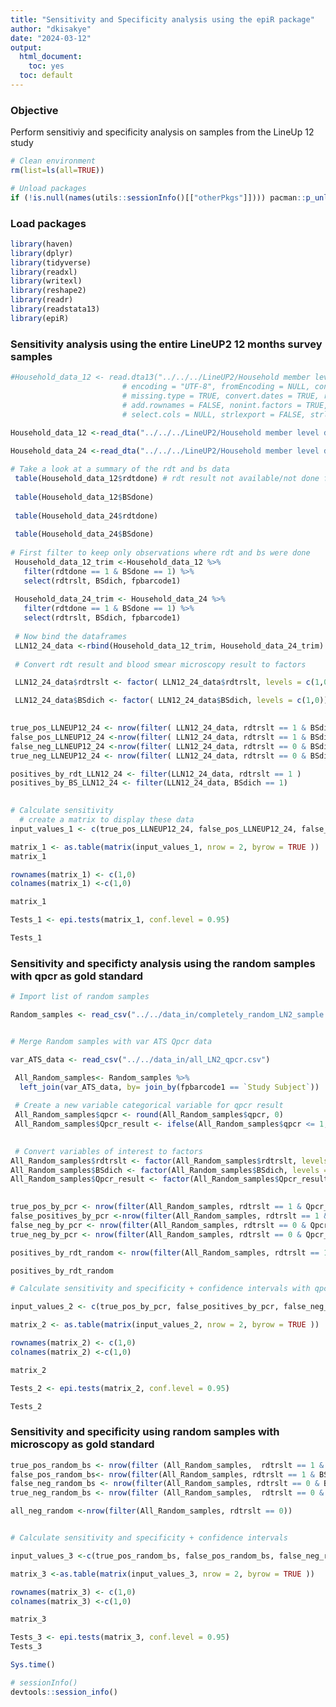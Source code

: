 ```yaml
---
title: "Sensitivity and Specificity analysis using the epiR package"
author: "dkisakye"
date: "2024-03-12"
output:
  html_document:
    toc: yes
  toc: default
---
```


### Objective
Perform sensitiviy and specificity analysis on samples from the LineUp 12 study 

```r
# Clean environment
rm(list=ls(all=TRUE))

# Unload packages
if (!is.null(names(utils::sessionInfo()[["otherPkgs"]]))) pacman::p_unload("all")
```

### Load packages
```r
library(haven)
library(dplyr) 
library(tidyverse)
library(readxl)
library(writexl)
library(reshape2)
library(readr)
library(readstata13)
library(epiR)

```



### Sensitivity analysis using the entire LineUP2 12 months survey samples
```r

#Household_data_12 <- read.dta13("../../../LineUP2/Household member level data 12 month survey_FINAL.dta", convert.factors = TRUE, generate.factors = TRUE,
                         # encoding = "UTF-8", fromEncoding = NULL, convert.underscore = #FALSE,
                         # missing.type = TRUE, convert.dates = TRUE, replace.strl = TRUE,
                         # add.rownames = FALSE, nonint.factors = TRUE, select.rows = NULL,
                         # select.cols = NULL, strlexport = FALSE, strlpath = ".") %>%

Household_data_12 <-read_dta("../../../LineUP2/Household member level data 12 month survey_FINAL.dta")
 
Household_data_24 <-read_dta("../../../LineUP2/Household member level data 24 month survey_FINAL.dta")

# Take a look at a summary of the rdt and bs data
 table(Household_data_12$rdtdone) # rdt result not available/not done for some
 
 table(Household_data_12$BSdone)
 
 table(Household_data_24$rdtdone)
 
 table(Household_data_24$BSdone)
 
# First filter to keep only observations where rdt and bs were done
 Household_data_12_trim <-Household_data_12 %>% 
   filter(rdtdone == 1 & BSdone == 1) %>% 
   select(rdtrslt, BSdich, fpbarcode1)
 
 Household_data_24_trim <- Household_data_24 %>%
   filter(rdtdone == 1 & BSdone == 1) %>% 
   select(rdtrslt, BSdich, fpbarcode1)
 
 # Now bind the dataframes
 LLN12_24_data <-rbind(Household_data_12_trim, Household_data_24_trim)
   
 # Convert rdt result and blood smear microscopy result to factors

 LLN12_24_data$rdtrslt <- factor( LLN12_24_data$rdtrslt, levels = c(1,0))

 LLN12_24_data$BSdich <- factor( LLN12_24_data$BSdich, levels = c(1,0)) 
 

true_pos_LLNEUP12_24 <- nrow(filter( LLN12_24_data, rdtrslt == 1 & BSdich == 1))
false_pos_LLNEUP12_24 <-nrow(filter( LLN12_24_data, rdtrslt == 1 & BSdich == 0))
false_neg_LLNEUP12_24 <-nrow(filter( LLN12_24_data, rdtrslt == 0 & BSdich == 1))
true_neg_LLNEUP12_24 <- nrow(filter( LLN12_24_data, rdtrslt == 0 & BSdich == 0))

positives_by_rdt_LLN12_24 <- filter(LLN12_24_data, rdtrslt == 1 )
positives_by_BS_LLN12_24 <- filter(LLN12_24_data, BSdich == 1)
 

# Calculate sensitivity
  # create a matrix to display these data
input_values_1 <- c(true_pos_LLNEUP12_24, false_pos_LLNEUP12_24, false_neg_LLNEUP12_24, true_neg_LLNEUP12_24 )

matrix_1 <- as.table(matrix(input_values_1, nrow = 2, byrow = TRUE ))
matrix_1

rownames(matrix_1) <- c(1,0)
colnames(matrix_1) <-c(1,0)

matrix_1

Tests_1 <- epi.tests(matrix_1, conf.level = 0.95)

Tests_1

```

### Sensitivity and specificty analysis using the random samples with qpcr as gold standard
```r
# Import list of random samples

Random_samples <- read_csv("../../data_in/completely_random_LN2_sample.csv")


# Merge Random samples with var ATS Qpcr data

var_ATS_data <- read_csv("../../data_in/all_LN2_qpcr.csv")

 All_Random_samples<- Random_samples %>% 
  left_join(var_ATS_data, by= join_by(fpbarcode1 == `Study Subject`))
 
 # Create a new variable categorical variable for qpcr result
 All_Random_samples$qpcr <- round(All_Random_samples$qpcr, 0)
 All_Random_samples$Qpcr_result <- ifelse(All_Random_samples$qpcr <= 1, 0, 1)
 

 # Convert variables of interest to factors
All_Random_samples$rdtrslt <- factor(All_Random_samples$rdtrslt, levels = c(1,0))
All_Random_samples$BSdich <- factor(All_Random_samples$BSdich, levels = c(1,0))
All_Random_samples$Qpcr_result <- factor(All_Random_samples$Qpcr_result, levels = c(1,0))
 

true_pos_by_pcr <- nrow(filter(All_Random_samples, rdtrslt == 1 & Qpcr_result == 1))
false_positives_by_pcr <-nrow(filter(All_Random_samples, rdtrslt == 1 & Qpcr_result == 0))
false_neg_by_pcr <- nrow(filter(All_Random_samples, rdtrslt == 0 & Qpcr_result == 1))
true_neg_by_pcr <- nrow(filter(All_Random_samples, rdtrslt == 0 & Qpcr_result == 0))

positives_by_rdt_random <- nrow(filter(All_Random_samples, rdtrslt == 1 ))

positives_by_rdt_random

# Calculate sensitivity and specificity + confidence intervals with qpcr as gold standard

input_values_2 <- c(true_pos_by_pcr, false_positives_by_pcr, false_neg_by_pcr,true_neg_by_pcr )

matrix_2 <- as.table(matrix(input_values_2, nrow = 2, byrow = TRUE ))

rownames(matrix_2) <- c(1,0)
colnames(matrix_2) <-c(1,0)

matrix_2

Tests_2 <- epi.tests(matrix_2, conf.level = 0.95)

Tests_2

```

### Sensitivity and specificity using random samples with microscopy as gold standard

```r

true_pos_random_bs <- nrow(filter (All_Random_samples,  rdtrslt == 1 & BSdich == 1 ))
false_pos_random_bs<- nrow(filter(All_Random_samples, rdtrslt == 1 & BSdich == 0))
false_neg_random_bs <- nrow(filter(All_Random_samples, rdtrslt == 0 & BSdich == 1))
true_neg_random_bs <- nrow(filter (All_Random_samples,  rdtrslt == 0 & BSdich == 0 ))

all_neg_random <-nrow(filter(All_Random_samples, rdtrslt == 0))


# Calculate sensitivity and specificity + confidence intervals

input_values_3 <-c(true_pos_random_bs, false_pos_random_bs, false_neg_random_bs, true_neg_random_bs)

matrix_3 <-as.table(matrix(input_values_3, nrow = 2, byrow = TRUE ))

rownames(matrix_3) <- c(1,0)
colnames(matrix_3) <-c(1,0)

matrix_3

Tests_3 <- epi.tests(matrix_3, conf.level = 0.95)
Tests_3


```

```r
Sys.time()
```

```r
# sessionInfo()
devtools::session_info()
```
